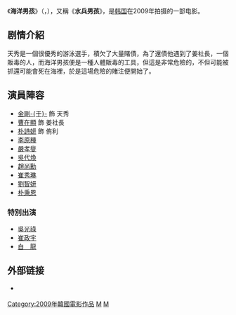{{Infobox Film
|name = 海洋男孩
|image =  
|caption =
|cn_name  = 
|hk_name  =
|tw_name  = 
|director = [[尹鍾錫|尹鍾錫]]
|producer =
|writer = 
|starring = [[金剛于|金剛-{于}-]]<br />[[曹在顯|曹在顯]]<br />[[朴詩妍|朴詩妍]]
|released= {{KOR}}2009年2月5日
|runtime = 118分鐘
|country = {{KOR}}
|language =[[韓语|韓语]]
|gross = 
|website =
}}

《'''海洋男孩'''》（{{lang-ko|'''마린보이'''}}，{{lang-en|'''''Marine Boy'''''}}），又稱《'''水兵男孩'''》，是[[韩国|韩国]]在2009年拍摄的一部电影。

== 剧情介紹 ==
天秀是一個很優秀的游泳選手，積欠了大量賭債，為了還債他遇到了姜社長，一個販毒的人，而海洋男孩便是一種人體販毒的工具，但這是非常危險的，不但可能被抓還可能會死在海裡，於是這場危險的賭注便開始了。

== 演員陣容 ==
*[[金剛于|金剛-{于}-]] 飾 天秀
*[[曹在顯|曹在顯]] 飾 姜社長
*[[朴詩妍|朴詩妍]] 飾 侑利
*[[李原種|李原種]]
*[[嚴孝燮|嚴孝燮]]
*[[吳代煥|吳代煥]]
*[[趙尚勳|趙尚勳]]
*[[崔秀琳|崔秀琳]]
*[[劉智妍|劉智妍]]
*[[朴秉恩|朴秉恩]]
=== 特別出演 ===
*[[吳光祿|吳光祿]]
*[[崔政宇|崔政宇]]
*[[白龍_(演員)|白　龍]]

== 外部链接 ==
* {{official|http://www.marineboy2009.com/}} {{ko icon}}

[[Category:2009年韓國電影作品|Category:2009年韓國電影作品]]
[[Category:韓國劇情片|M]]
[[Category:韓語電影|M]]